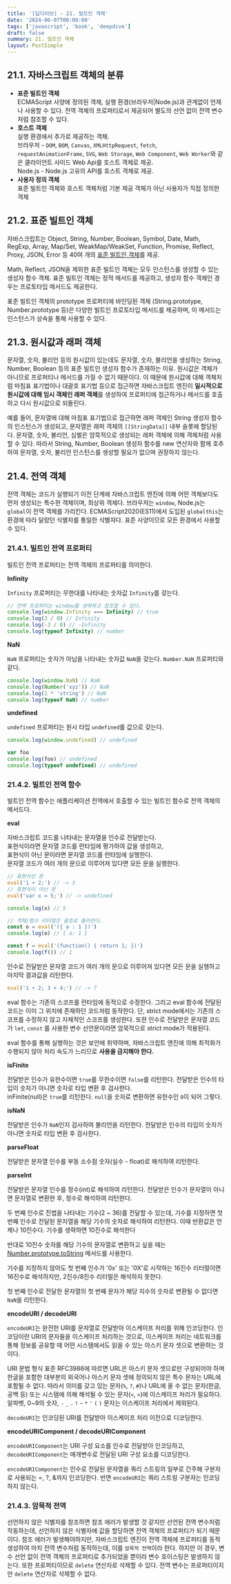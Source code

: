 ```yaml
---
title: '[딥다이브] - 21. 빌트인 객체'
date: '2024-06-07T00:00:00'
tags: ['javascript', 'book', 'deepdive']
draft: false
summary: 21. 빌트인 객체
layout: PostSimple
---
```


## 21.1. 자바스크립트 객체의 분류

- **표준 빌트인 객체**  
  ECMAScript 사양에 정의된 객체, 실행 환경(브라우저|Node.js)과 관계없이 언제나 사용할 수 있다. 전역 객체의 프로퍼티로서 제공되어 별도의 선언 없이 전역 변수처럼 참조할 수 있다.
- **호스트 객체**  
  실행 환경에서 추가로 제공하는 객체.  
  브라우저 - `DOM`, `BOM`, `Canvas`, `XMLHttpRequest`, `fetch`, `requestAnimationFrame`, `SVG`, `Web Storage`, `Web Component`, `Web Worker`와 같은 클라이언트 사이드 Web Api를 호스트 객체로 제공.  
  Node.js - Node.js 고유의 API를 호스트 객체로 제공.
- **사용자 정의 객체**  
  표준 빌트인 객체와 호스트 객체처럼 기본 제공 객체가 아닌 사용자가 직접 정의한 객체

## 21.2. 표준 빌트인 객체

자바스크립트는 Object, String, Number, Boolean, Symbol, Date, Math, RegExp, Array, Map/Set, WeakMap/WeakSet, Function, Promise, Reflect, Proxy, JSON, Error 등 40여 개의 [표준 빌트인 객체](https://developer.mozilla.org/ko/docs/Web/JavaScript/Reference/Global_Objects)를 제공.

Math, Reflect, JSON을 제외한 표준 빌트인 객체는 모두 인스턴스를 생성할 수 있는 생성자 함수 객체. 표준 빌트인 객체는 정적 메서드를 제공하고, 생성자 함수 객체인 경우는 프로토타입 메서드도 제공한다.

표준 빌트인 객체의 prototype 프로퍼티에 바인딩된 객체 (String.prototype, Number.prototype 등)은 다양한 빌트인 프로토타입 메서드를 제공하며, 이 메서드는 인스턴스가 상속을 통해 사용할 수 있다.

## 21.3. 원시값과 래퍼 객체

문자열, 숫자, 불리언 등의 원시값이 있는데도 문자열, 숫자, 불리언을 생성하는 String, Number, Boolean 등의 표준 빌트인 생성자 함수가 존재하는 이유.
원시값은 객체가 아니므로 프로퍼티나 메서드를 가질 수 없기 때문이다. 이 때문에 원시값에 대해 객체처럼 마침표 표기법이나 대괄호 표기법 등으로 접근하면 자바스크립트 엔진이 **일시적으로 원시값에 대해 임시 객체인 래퍼 객체**를 생성하여 프로퍼티에 접근하거나 메서드를 호출하고 다시 원시값으로 되돌린다.

예를 들어, 문자열에 대해 마침표 표기법으로 접근하면 래퍼 객체인 String 생성자 함수의 인스턴스가 생성되고, 문자열은 래퍼 객체의 `[[StringData]]` 내부 슬롯에 할당된다. 문자열, 숫자, 불리언, 심벌은 암묵적으로 생성되는 래퍼 객체에 의해 객체처럼 사용할 수 있다. 따라서 String, Number, Boolean 생성자 함수를 new 연산자와 함께 호추하여 문자열, 숫자, 불리언 인스턴스를 생성할 필요가 없으며 권장하지 않는다.

## 21.4. 전역 객체

전역 객체는 코드가 실행되기 이전 단계에 자바스크립트 엔진에 의해 어떤 객체보다도 먼저 생성되는 특수한 객체이며, 최상위 객체다. 브라우저는 `window`, Node.js는 `global`이 전역 객체를 가리킨다. ECMAScript2020(ES11)에서 도입된 `globalthis`는 환경에 따라 달랐던 식별자를 통일한 식별자다. 표준 사양이므로 모든 환경에서 사용할 수 있다.

### 21.4.1. 빌트인 전역 프로퍼티

빌트인 전역 프로퍼티는 전역 객체의 프로퍼티를 의미한다.

**Infinity**

`Infinity` 프로퍼티는 무한대를 나타내는 숫자값 `Infinity`를 갖는다.

```js
// 전역 프로퍼티는 window를 생략하고 참조할 수 있다.
console.log(window.Infinity === Infinity) // true
console.log(3 / 0) // Infinity
console.log(-3 / 0) // -Infinity
console.log(typeof Infinity) // number
```

**NaN**

`NaN` 프로퍼티는 숫자가 아님을 나타내는 숫자값 `NaN`을 갖는다. `Number.NaN` 프로퍼티와 같다.

```js
console.log(window.NaN) // NaN
console.log(Number('xyz')) // NaN
console.log(1 * 'string') // NaN
console.log(typeof NaN) // number
```

**undefined**

`undefined` 프로퍼티는 원시 타입 `undefined`를 값으로 갖는다.

```js
console.log(window.undefined) // undefined

var foo
console.log(foo) // undefined
console.log(typeof undefined) // undefined
```

### 21.4.2. 빌트인 전역 함수

빌트인 전역 함수는 애플리케이션 전역에서 호출할 수 있는 빌트인 함수로 전역 객체의 메서드다.

**eval**

자바스크립트 코드를 나타내는 문자열을 인수로 전달받는다.  
표현식이라면 문자열 코드를 런타임에 평가하여 값을 생성하고,  
표현식이 아닌 문이라면 문자열 코드를 런타임에 실행한다.  
문자열 코드가 여러 개의 문으로 이루어져 있다면 모든 문을 실행한다.

```js
// 표현식인 문
eval('1 + 2;') // -> 3
// 표현식이 아닌 문
eval('var x = 5;') // -> undefined

console.log(x) // 5

// 객체/함수 리터럴은 괄호로 둘러싼다.
const o = eval('({ a : 1 })')
console.log(o) // { a: 1 }

const f = eval('(function() { return 1; })')
console.log(f()) // 1
```

인수로 전달받은 문자열 코드가 여러 개의 문으로 이루어져 있다면 모든 문을 실행하고 마지막 결과값을 리턴한다.

```js
eval('1 + 2; 3 + 4;') // -> 7
```

eval 함수는 기존의 스코프를 런타임에 동적으로 수정한다. 그리고 eval 함수에 전달된 코드는 이미 그 위치에 존재하던 코드처럼 동작한다. 단, strict mode에서는 기존의 스코프를 수정하지 않고 자체적인 스코프를 생성한다. 또한 인수로 전달받은 문자열 코드가 `let`, `const` 를 사용한 변수 선언문이라면 암묵적으로 strict mode가 적용된다.

eval 함수를 통해 실행하는 것은 보안에 취약하며, 자바스크립트 엔진에 의해 최적화가 수행되지 않아 처리 속도가 느리므로 **사용을 금지해야 한다.**

**isFinite**

전달받은 인수가 유한수이면 `true`를 무한수이면 `false`를 리턴한다. 전달받은 인수의 타입이 숫자가 아니면 숫자로 타입 변환 후 검사한다.  
inFinite(null)은 `true`를 리턴한다. `null`을 숫자로 변환하면 유한수인 `0`이 되어 그렇다.

**isNaN**

전달받은 인수가 `NaN`인지 검사하여 불리언을 리턴한다. 전달받은 인수의 타입이 숫자가 아니면 숫자로 타입 변환 후 검사한다.

**parseFloat**

전달받은 문자열 인수를 부동 소수점 숫자(실수 - float)로 해석하여 리턴한다.

**parseInt**

전달받은 문자열 인수를 정수(int)로 해석하여 리턴한다. 전달받은 인수가 문자열이 아니면 문자열로 변환한 후, 정수로 해석하여 리턴한다.

두 번째 인수로 진법을 나타내는 기수(2 ~ 36)를 전달할 수 있는데, 기수를 지정하면 첫 번째 인수로 전달된 문자열을 해당 기수의 숫자로 해석하여 리턴한다. 이때 반환값은 언제나 10진수다. 기수를 생략하면 10진수로 해석한다

반대로 10진수 숫자를 해당 기수의 문자열로 변환하고 싶을 때는 [Number.prototype.toString](https://developer.mozilla.org/en-US/docs/Web/JavaScript/Reference/Global_Objects/Number/toString) 메서드를 사용한다.

기수를 지정하지 않아도 첫 번째 인수가 '0x' 또는 '0X'로 시작하는 16진수 리터럴이면 16진수로 해석하지만, 2진수/8진수 리터럴은 해석하지 못한다.

첫 번째 인수로 전달한 문자열의 첫 번째 문자가 해당 지수의 숫자로 변환될 수 없다면 `NaN`을 리턴한다.

**encodeURI / decodeURI**

`encodeURI`는 완전한 URI를 문자열로 전달받아 이스케이프 처리를 위해 인코딩한다. 인코딩이란 URI의 문자들을 이스케이프 처리하는 것으로, 이스케이프 처리는 네트워크를 통해 정보를 공유할 때 어떤 시스템에서도 읽을 수 있는 아스키 문자 셋으로 변환하는 것이다.

URI 문법 형식 표준 RFC3986에 따르면 URL은 아스키 문자 셋으로만 구성되어야 하며 한글을 포함한 대부분의 외국어나 아스키 문자 셋에 정의되지 않은 특수 문자는 URL에 포함될 수 없다. 따라서 의미를 갖고 있는 문자(`%`, `?`, `#`)나 URL에 올 수 없는 문자(한글, 공백 등) 또는 시스템에 의해 해석될 수 있는 문자(`<`, `>`)에 이스케이프 처리가 필요하다. 알파벳, 0~9의 숫자, `-` `_` `.` `!` `~` `*` `'` `(` `)` 문자는 이스케이프 처리에서 제외된다.

`decodeURI`는 인코딩된 URI를 전달받아 이스케이프 처리 이전으로 디코딩한다.

**encodeURIComponent / decodeURIComponent**

`encodeURIComponent`는 URI 구성 요소를 인수로 전달받아 인코딩하고, `decodeURIComponent`는 매개변수로 전달된 URI 구성 요소를 디코딩한다.

`encodeURIComponent`는 인수로 전달된 문자열을 쿼리 스트링의 일부로 간주해 구분자로 사용되는 =, ?, &까지 인코딩한다. 반면 `encodeURI`는 쿼리 스트링 구분자는 인코딩하지 않는다.

### 21.4.3. 암묵적 전역

선언하지 않은 식별자를 참조하면 참조 에러가 발생할 것 같지만 선언된 전역 변수처럼 작동하는데, 선언하지 않은 식별자에 값을 할당하면 전역 객체의 프로퍼티가 되기 때문이다. 참조 에러가 발생해야하지만, 자바스크립트 엔진이 전역 객체에 프로퍼티를 동적 생성하여 마치 전역 변수처럼 동작하는데, 이를 `암묵적 전역`이라 한다. 하지만 이 경우, 변수 선언 없이 전역 객체의 프로퍼티로 추가되었을 뿐이라 변수 호이스팅은 발생하지 않는다. 또한 프로퍼티이므로 `delete` 연산자로 삭제할 수 있다. 전역 변수는 프로퍼티이지만 `delete` 연산자로 삭제할 수 없다.
